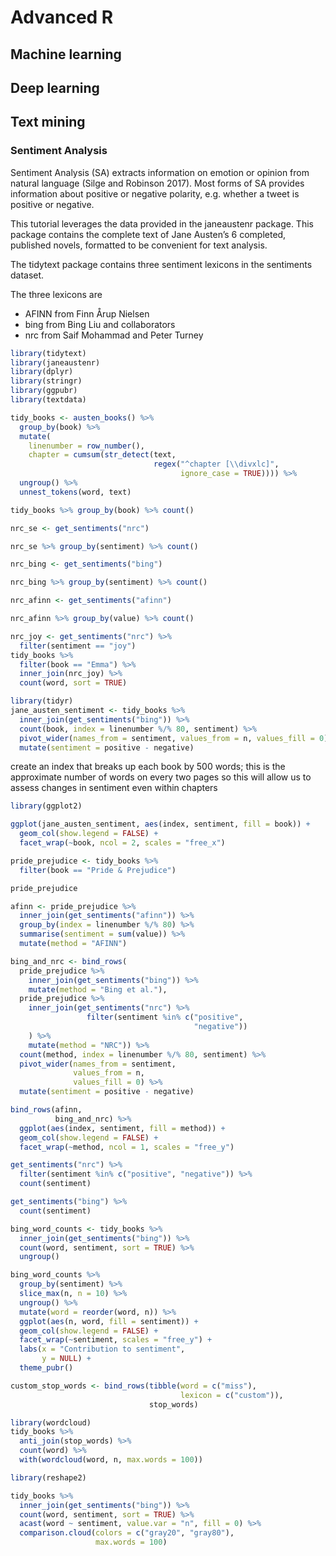 # Advanced R

## Machine learning

## Deep learning

## Text mining


### Sentiment Analysis 

Sentiment Analysis (SA) extracts information on emotion or opinion from natural language (Silge and Robinson 2017). Most forms of SA provides information about positive or negative polarity, e.g. whether a tweet is positive or negative.


This tutorial leverages the data provided in the janeaustenr package. This package contains the complete text of Jane Austen's 6 completed, published novels, formatted to be convenient for text analysis.


The tidytext package contains three sentiment lexicons in the sentiments dataset.


The three lexicons are

  - AFINN from Finn Årup Nielsen
  - bing from Bing Liu and collaborators
  - nrc from Saif Mohammad and Peter Turney

```r
library(tidytext)
library(janeaustenr)
library(dplyr)
library(stringr)
library(ggpubr)
library(textdata)

tidy_books <- austen_books() %>%
  group_by(book) %>%
  mutate(
    linenumber = row_number(),
    chapter = cumsum(str_detect(text, 
                                regex("^chapter [\\divxlc]", 
                                      ignore_case = TRUE)))) %>%
  ungroup() %>%
  unnest_tokens(word, text)
```


```r
tidy_books %>% group_by(book) %>% count()
```

```r
nrc_se <- get_sentiments("nrc")
```

```r
nrc_se %>% group_by(sentiment) %>% count()
```


```r
nrc_bing <- get_sentiments("bing")
```

```r
nrc_bing %>% group_by(sentiment) %>% count()
```


```r
nrc_afinn <- get_sentiments("afinn")
```

```r
nrc_afinn %>% group_by(value) %>% count()
```






```r
nrc_joy <- get_sentiments("nrc") %>% 
  filter(sentiment == "joy")
tidy_books %>%
  filter(book == "Emma") %>%
  inner_join(nrc_joy) %>%
  count(word, sort = TRUE)
```



```r
library(tidyr)
jane_austen_sentiment <- tidy_books %>%
  inner_join(get_sentiments("bing")) %>%
  count(book, index = linenumber %/% 80, sentiment) %>%
  pivot_wider(names_from = sentiment, values_from = n, values_fill = 0) %>%
  mutate(sentiment = positive - negative)
```



create an index that breaks up each book by 500 words; this is the approximate number of words on every two pages so this will allow us to assess changes in sentiment even within chapters


```r
library(ggplot2)

ggplot(jane_austen_sentiment, aes(index, sentiment, fill = book)) +
  geom_col(show.legend = FALSE) +
  facet_wrap(~book, ncol = 2, scales = "free_x") 
```


```r
pride_prejudice <- tidy_books %>% 
  filter(book == "Pride & Prejudice")

pride_prejudice

```


```r
afinn <- pride_prejudice %>% 
  inner_join(get_sentiments("afinn")) %>% 
  group_by(index = linenumber %/% 80) %>% 
  summarise(sentiment = sum(value)) %>% 
  mutate(method = "AFINN")

bing_and_nrc <- bind_rows(
  pride_prejudice %>% 
    inner_join(get_sentiments("bing")) %>%
    mutate(method = "Bing et al."),
  pride_prejudice %>% 
    inner_join(get_sentiments("nrc") %>% 
                 filter(sentiment %in% c("positive", 
                                         "negative"))
    ) %>%
    mutate(method = "NRC")) %>%
  count(method, index = linenumber %/% 80, sentiment) %>%
  pivot_wider(names_from = sentiment,
              values_from = n,
              values_fill = 0) %>% 
  mutate(sentiment = positive - negative)
```



```r
bind_rows(afinn, 
          bing_and_nrc) %>%
  ggplot(aes(index, sentiment, fill = method)) +
  geom_col(show.legend = FALSE) +
  facet_wrap(~method, ncol = 1, scales = "free_y")
```


```r
get_sentiments("nrc") %>% 
  filter(sentiment %in% c("positive", "negative")) %>% 
  count(sentiment)
```


```r
get_sentiments("bing") %>% 
  count(sentiment)
```


```r
bing_word_counts <- tidy_books %>%
  inner_join(get_sentiments("bing")) %>%
  count(word, sentiment, sort = TRUE) %>%
  ungroup()
```


```r
bing_word_counts %>%
  group_by(sentiment) %>%
  slice_max(n, n = 10) %>% 
  ungroup() %>%
  mutate(word = reorder(word, n)) %>%
  ggplot(aes(n, word, fill = sentiment)) +
  geom_col(show.legend = FALSE) +
  facet_wrap(~sentiment, scales = "free_y") +
  labs(x = "Contribution to sentiment",
       y = NULL) +
  theme_pubr()
```


```r
custom_stop_words <- bind_rows(tibble(word = c("miss"),  
                                      lexicon = c("custom")), 
                               stop_words)
```



```r
library(wordcloud)
tidy_books %>%
  anti_join(stop_words) %>%
  count(word) %>%
  with(wordcloud(word, n, max.words = 100))
```


```r
library(reshape2)

tidy_books %>%
  inner_join(get_sentiments("bing")) %>%
  count(word, sentiment, sort = TRUE) %>%
  acast(word ~ sentiment, value.var = "n", fill = 0) %>%
  comparison.cloud(colors = c("gray20", "gray80"),
                   max.words = 100)
```



